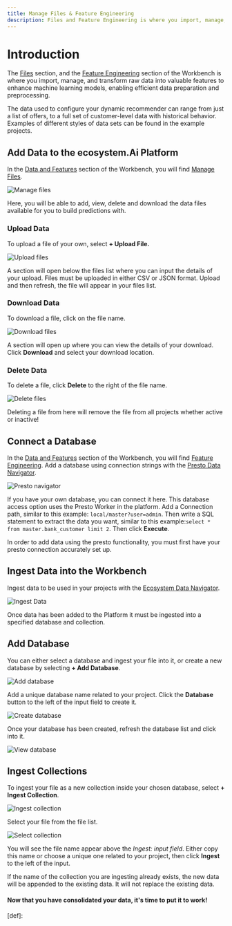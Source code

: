 ```yaml
---
title: Manage Files & Feature Engineering
description: Files and Feature Engineering is where you import, manage, and transform raw data into valuable features to enhance machine learning models, enabling efficient data preparation and preprocessing.
---
```


# Introduction 
The <u>Files</u> section, and the <u>Feature Engineering</u> section of the Workbench is where you import, manage, and transform raw data into valuable features to enhance machine learning models, enabling efficient data preparation and preprocessing.

The data used to configure your dynamic recommender can range from just a list of offers, to a full set of customer-level data with historical behavior. Examples of different styles of data sets can be found in the example projects. 

## Add Data to the ecosystem.Ai Platform
In the <u>Data and Features</u> section of the Workbench, you will find <u>Manage Files</u>.

![Manage files](/images/dynamic_recommender/3_Files_Features/0_files_manage.png)

Here, you will be able to add, view, delete and download the data files available for you to build predictions with.

### Upload Data
To upload a file of your own, select **+ Upload File.**

![Upload files](/images/dynamic_recommender/3_Files_Features/1_files_upload.png)

A section will open below the files list where you can input the details of your upload. Files must be uploaded in either CSV or JSON format.  Upload and then refresh, the file will appear in your files list.

### Download Data
To download a file, click on the file name.

![Download files](/images/recommender/3_Files_Features/2_files_download.png)

A section will open up where you can view the details of your download. Click **Download** and select your download location.

### Delete Data
To delete a file, click **Delete** to the right of the file name.

![Delete files](/images/dynamic_recommender/3_Files_Features/3_files_delete.png)

Deleting a file from here will remove the file from all projects whether active or inactive!

## Connect a Database
In the <u>Data and Features</u> section of the Workbench, you will find <u>Feature Engineering</u>. Add a database using connection strings with the <u>Presto Data Navigator</u>.

![Presto navigator](/images/dynamic_recommender/3_Files_Features/4_features_presto.png)

If you have your own database, you can connect it here. This database access option uses the Presto Worker in the platform. Add a Connection path, similar to this example: <code>local/master?user=admin</code>. Then write a SQL statement to extract the data you want, similar to this example:<code>select * from master.bank_customer limit 2</code>. Then click **Execute**.

<Callout type="note" title="Using Presto in the Workbench"> In order to add data using the presto functionality, you must first have your presto connection accurately set up.</Callout>

## Ingest Data into the Workbench
Ingest data to be used in your projects with the <u>Ecosystem Data Navigator</u>. 

![Ingest Data](/images/dynamic_recommender/3_Files_Features/5_features_data_ingest.png)

Once data has been added to the Platform it must be ingested into a specified database and collection.

## Add Database
You can either select a database and ingest your file into it, or create a new database by selecting **+ Add Database**. 

![Add database](/images/dynamic_recommender/3_Files_Features/6_features_database_add.png)

Add a unique database name related to your project. Click the **Database** button to the left of the input field to create it. 

![Create database](/images/dynamic_recommender/3_Files_Features/7_features_database_create.png)

Once your database has been created, refresh the database list and click into it.

![View database](/images/dynamic_recommender/3_Files_Features/8_features_database_view.png)

## Ingest Collections
To ingest your file as a new collection inside your chosen database, select **+ Ingest Collection**. 

![Ingest collection](/images/dynamic_recommender/3_Files_Features/9_features_collection_ingest.png)

Select your file from the file list. 

![Select collection](/images/dynamic_recommender/3_Files_Features/10_features_collection_ingest_data.png)

You will see the file name appear above the *Ingest: input field*. Either copy this name or choose a unique one related to your project, then click **Ingest** to the left of the input.

<Callout type="warning" title="Check collection name before ingesting!"> If the name of the collection you are ingesting already exists, the new data will be appended to the existing data. It will not replace the existing data.</Callout>

#### Now that you have consolidated your data, it's time to put it to work!

[def]: 